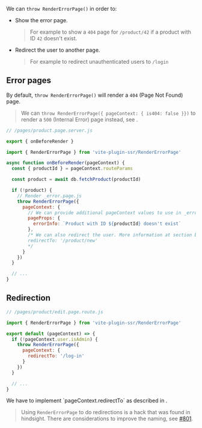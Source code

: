 
We can `throw RenderErrorPage()` in order to:
 - Show the error page.
   > For example to show a `404` page for `/product/42` if a product with ID `42` doesn't exist.
 - Redirect the user to another page.
   > For example to redirect unauthenticated users to `/login`

## Error pages

By default, `throw RenderErrorPage()` will render a `404` (Page Not Found) page.

> We can `throw RenderErrorPage({ pageContext: { is404: false }})` to render a `500` (Internal Error) page instead, see <Link href="/error-page#details" />.

```js
// /pages/product.page.server.js

export { onBeforeRender }

import { RenderErrorPage } from 'vite-plugin-ssr/RenderErrorPage'

async function onBeforeRender(pageContext) {
  const { productId } = pageContext.routeParams

  const product = await db.fetchProduct(productId)

  if (!product) {
    // Render _error.page.js
    throw RenderErrorPage({
      pageContext: {
        // We can provide additional pageContext values to use in _error.page.js
        pageProps: {
          errorInfo: `Product with ID ${productId} doesn't exist`
        },
        /* We can also redirect the user. More information at section below.
        redirectTo: '/product/new'
        */
      }
    })
  }

  // ...
}
```


## Redirection

```js
// /pages/product/edit.page.route.js

import { RenderErrorPage } from 'vite-plugin-ssr/RenderErrorPage'

export default (pageContext) => {
  if (!pageContext.user.isAdmin) {
    throw RenderErrorPage({
      pageContext: {
        redirectTo: '/log-in'
      }
    })
  }

  // ...
}
```

<Warning>
  We have to implement `pageContext.redirectTo` as described in <Link href="/page-redirection" />.
</Warning>

> Using `RenderErrorPage` to do redirections is a hack that was found in hindsight. There are considerations to improve the naming, see [#801](https://github.com/brillout/vite-plugin-ssr/issues/801).
